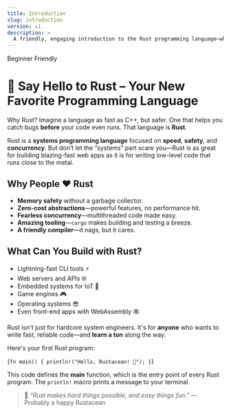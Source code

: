 ```yaml
---
title: Introduction
slug: introduction
version: v1
description: > 
  A friendly, engaging introduction to the Rust programming language—what it is, why it matters, and what you can build with it. Perfect for beginners and curious developers alike.
---
```


<Badge variant="outline">Beginner Friendly</Badge>

# 🦀 Say Hello to Rust – Your New Favorite Programming Language

<Alert>
  <AlertTitle>Why Rust?</AlertTitle>
  <AlertDescription>
    Imagine a language as fast as C++, but safer. One that helps you catch bugs <strong>before</strong> your code even runs. That language is <strong>Rust</strong>.
  </AlertDescription>
</Alert>

Rust is a **systems programming language** focused on <strong>speed</strong>, <strong>safety</strong>, and <strong>concurrency</strong>. But don’t let the “systems” part scare you—Rust is as great for building blazing-fast web apps as it is for writing low-level code that runs close to the metal.

## Why People ❤️ Rust
- <strong>Memory safety</strong> without a garbage collector.
- <strong>Zero-cost abstractions</strong>—powerful features, no performance hit.
- <strong>Fearless concurrency</strong>—multithreaded code made easy.
- <strong>Amazing tooling</strong>—<code>cargo</code> makes building and testing a breeze.
- <strong>A friendly compiler</strong>—it nags, but it cares.

## What Can You Build with Rust?
- Lightning-fast CLI tools ⚡
- Web servers and APIs 🌐
- Embedded systems for IoT 🔧
- Game engines 🎮
- Operating systems 😎
- Even front-end apps with WebAssembly 🕸️

<Alert variant="secondary">
  <AlertDescription>
    Rust isn't just for hardcore system engineers. It's for <strong>anyone</strong> who wants to write fast, reliable code—and <strong>learn a ton</strong> along the way.
  </AlertDescription>
</Alert>

Here's your first Rust program:

<CodeBlock language="rust">{`
fn main() {
    println!("Hello, Rustacean! 🦀");
}
`}</CodeBlock>

This code defines the <strong>main</strong> function, which is the entry point of every Rust program. The <code>println!</code> macro prints a message to your terminal.

<blockquote>
  💬 <em>“Rust makes hard things possible, and easy things fun.”</em> — Probably a happy Rustacean
</blockquote>